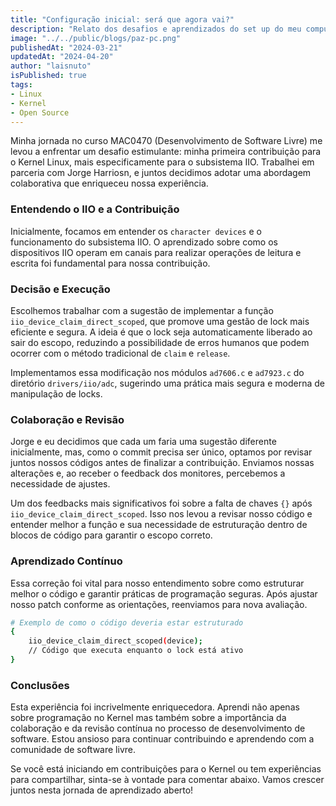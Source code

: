 ```yaml
---
title: "Configuração inicial: será que agora vai?"
description: "Relato dos desafios e aprendizados do set up do meu computador para a disciplina de  MAC0470 "
image: "../../public/blogs/paz-pc.png"
publishedAt: "2024-03-21"
updatedAt: "2024-04-20"
author: "laisnuto"
isPublished: true
tags:
- Linux
- Kernel
- Open Source
---
```


Minha jornada no curso MAC0470 (Desenvolvimento de Software Livre) me levou a enfrentar um desafio estimulante: minha primeira contribuição para o Kernel Linux, mais especificamente para o subsistema IIO. Trabalhei em parceria com Jorge Harriosn, e juntos decidimos adotar uma abordagem colaborativa que enriqueceu nossa experiência.

### Entendendo o IIO e a Contribuição

Inicialmente, focamos em entender os `character devices` e o funcionamento do subsistema IIO. O aprendizado sobre como os dispositivos IIO operam em canais para realizar operações de leitura e escrita foi fundamental para nossa contribuição.

### Decisão e Execução

Escolhemos trabalhar com a sugestão de implementar a função `iio_device_claim_direct_scoped`, que promove uma gestão de lock mais eficiente e segura. A ideia é que o lock seja automaticamente liberado ao sair do escopo, reduzindo a possibilidade de erros humanos que podem ocorrer com o método tradicional de `claim` e `release`.

Implementamos essa modificação nos módulos `ad7606.c` e `ad7923.c` do diretório `drivers/iio/adc`, sugerindo uma prática mais segura e moderna de manipulação de locks.

### Colaboração e Revisão

Jorge e eu decidimos que cada um faria uma sugestão diferente inicialmente, mas, como o commit precisa ser único, optamos por revisar juntos nossos códigos antes de finalizar a contribuição. Enviamos nossas alterações e, ao receber o feedback dos monitores, percebemos a necessidade de ajustes.

Um dos feedbacks mais significativos foi sobre a falta de chaves `{}` após `iio_device_claim_direct_scoped`. Isso nos levou a revisar nosso código e entender melhor a função e sua necessidade de estruturação dentro de blocos de código para garantir o escopo correto.

### Aprendizado Contínuo
Essa correção foi vital para nosso entendimento sobre como estruturar melhor o código e garantir práticas de programação seguras. Após ajustar nosso patch conforme as orientações, reenviamos para nova avaliação.

```bash
# Exemplo de como o código deveria estar estruturado
{
    iio_device_claim_direct_scoped(device);
    // Código que executa enquanto o lock está ativo
}

```

### Conclusões

Esta experiência foi incrivelmente enriquecedora. Aprendi não apenas sobre programação no Kernel mas também sobre a importância da colaboração e da revisão contínua no processo de desenvolvimento de software. Estou ansioso para continuar contribuindo e aprendendo com a comunidade de software livre.

Se você está iniciando em contribuições para o Kernel ou tem experiências para compartilhar, sinta-se à vontade para comentar abaixo. Vamos crescer juntos nesta jornada de aprendizado aberto!